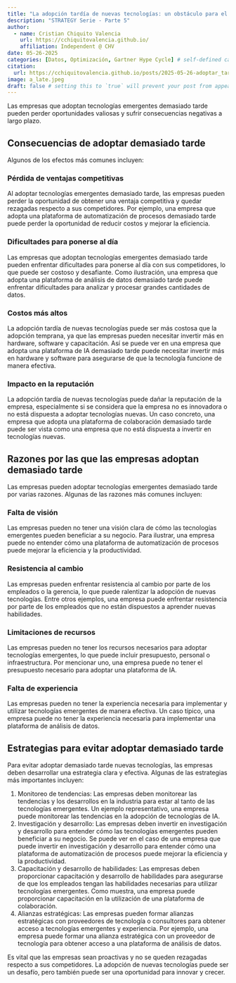 ```yaml
---
title: "La adopción tardía de nuevas tecnologías: un obstáculo para el éxito"
description: "STRATEGY Serie - Parte 5"
author:
  - name: Cristian Chiquito Valencia
    url: https://cchiquitovalencia.github.io/
    affiliation: Independent @ CHV
date: 05-26-2025
categories: [Datos, Optimización, Gartner Hype Cycle] # self-defined categories
citation: 
  url: https://cchiquitovalencia.github.io/posts/2025-05-26-adoptar_tarde/
image: a_late.jpeg
draft: false # setting this to `true` will prevent your post from appearing on your listing page until you're ready!
---
```


Las empresas que adoptan tecnologías emergentes demasiado tarde pueden perder oportunidades valiosas y sufrir consecuencias negativas a largo plazo.

## Consecuencias de adoptar demasiado tarde

Algunos de los efectos más comunes incluyen:

### Pérdida de ventajas competitivas

Al adoptar tecnologías emergentes demasiado tarde, las empresas pueden perder la oportunidad de obtener una ventaja competitiva y quedar rezagadas respecto a sus competidores. Por ejemplo, una empresa que adopta una plataforma de automatización de procesos demasiado tarde puede perder la oportunidad de reducir costos y mejorar la eficiencia.

### Dificultades para ponerse al día

Las empresas que adoptan tecnologías emergentes demasiado tarde pueden enfrentar dificultades para ponerse al día con sus competidores, lo que puede ser costoso y desafiante. Como ilustración, una empresa que adopta una plataforma de análisis de datos demasiado tarde puede enfrentar dificultades para analizar y procesar grandes cantidades de datos.

### Costos más altos

La adopción tardía de nuevas tecnologías puede ser más costosa que la adopción temprana, ya que las empresas pueden necesitar invertir más en hardware, software y capacitación. Así se puede ver en una empresa que adopta una plataforma de IA demasiado tarde puede necesitar invertir más en hardware y software para asegurarse de que la tecnología funcione de manera efectiva.

### Impacto en la reputación

La adopción tardía de nuevas tecnologías puede dañar la reputación de la empresa, especialmente si se considera que la empresa no es innovadora o no está dispuesta a adoptar tecnologías nuevas. Un caso concreto, una empresa que adopta una plataforma de colaboración demasiado tarde puede ser vista como una empresa que no está dispuesta a invertir en tecnologías nuevas.

## Razones por las que las empresas adoptan demasiado tarde

Las empresas pueden adoptar tecnologías emergentes demasiado tarde por varias razones. Algunas de las razones más comunes incluyen:

### Falta de visión

Las empresas pueden no tener una visión clara de cómo las tecnologías emergentes pueden beneficiar a su negocio. Para ilustrar, una empresa puede no entender cómo una plataforma de automatización de procesos puede mejorar la eficiencia y la productividad.

### Resistencia al cambio

Las empresas pueden enfrentar resistencia al cambio por parte de los empleados o la gerencia, lo que puede ralentizar la adopción de nuevas tecnologías. Entre otros ejemplos, una empresa puede enfrentar resistencia por parte de los empleados que no están dispuestos a aprender nuevas habilidades.

### Limitaciones de recursos

Las empresas pueden no tener los recursos necesarios para adoptar tecnologías emergentes, lo que puede incluir presupuesto, personal o infraestructura. Por mencionar uno, una empresa puede no tener el presupuesto necesario para adoptar una plataforma de IA.

### Falta de experiencia

Las empresas pueden no tener la experiencia necesaria para implementar y utilizar tecnologías emergentes de manera efectiva. Un caso típico, una empresa puede no tener la experiencia necesaria para implementar una plataforma de análisis de datos.

## Estrategias para evitar adoptar demasiado tarde

Para evitar adoptar demasiado tarde nuevas tecnologías, las empresas deben desarrollar una estrategia clara y efectiva. Algunas de las estrategias más importantes incluyen:

1.  Monitoreo de tendencias: Las empresas deben monitorear las tendencias y los desarrollos en la industria para estar al tanto de las tecnologías emergentes. Un ejemplo representativo, una empresa puede monitorear las tendencias en la adopción de tecnologías de IA.
2.  Investigación y desarrollo: Las empresas deben invertir en investigación y desarrollo para entender cómo las tecnologías emergentes pueden beneficiar a su negocio. Se puede ver en el caso de una empresa que puede invertir en investigación y desarrollo para entender cómo una plataforma de automatización de procesos puede mejorar la eficiencia y la productividad.
3.  Capacitación y desarrollo de habilidades: Las empresas deben proporcionar capacitación y desarrollo de habilidades para asegurarse de que los empleados tengan las habilidades necesarias para utilizar tecnologías emergentes. Como muestra, una empresa puede proporcionar capacitación en la utilización de una plataforma de colaboración.
4.  Alianzas estratégicas: Las empresas pueden formar alianzas estratégicas con proveedores de tecnología o consultores para obtener acceso a tecnologías emergentes y experiencia. Por ejemplo, una empresa puede formar una alianza estratégica con un proveedor de tecnología para obtener acceso a una plataforma de análisis de datos.

Es vital que las empresas sean proactivas y no se queden rezagadas respecto a sus competidores. La adopción de nuevas tecnologías puede ser un desafío, pero también puede ser una oportunidad para innovar y crecer.
